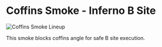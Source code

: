 # Coffins Smoke - Inferno B Site

![Coffins Smoke Lineup](https://via.placeholder.com/600x400/FFB800/000000?text=Coffins+Smoke+Lineup)

This smoke blocks coffins angle for safe B site execution.